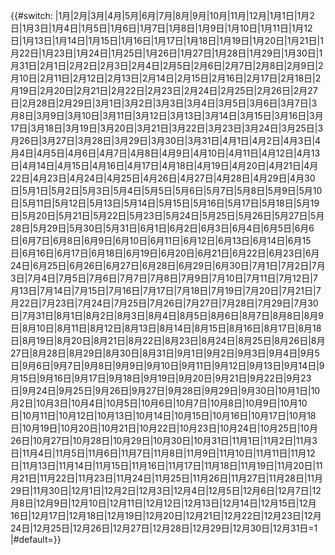 {{#switch:{{{1|}}}
|1月|2月|3月|4月|5月|6月|7月|8月|9月|10月|11月|12月|1月1日|1月2日|1月3日|1月4日|1月5日|1月6日|1月7日|1月8日|1月9日|1月10日|1月11日|1月12日|1月13日|1月14日|1月15日|1月16日|1月17日|1月18日|1月19日|1月20日|1月21日|1月22日|1月23日|1月24日|1月25日|1月26日|1月27日|1月28日|1月29日|1月30日|1月31日|2月1日|2月2日|2月3日|2月4日|2月5日|2月6日|2月7日|2月8日|2月9日|2月10日|2月11日|2月12日|2月13日|2月14日|2月15日|2月16日|2月17日|2月18日|2月19日|2月20日|2月21日|2月22日|2月23日|2月24日|2月25日|2月26日|2月27日|2月28日|2月29日|3月1日|3月2日|3月3日|3月4日|3月5日|3月6日|3月7日|3月8日|3月9日|3月10日|3月11日|3月12日|3月13日|3月14日|3月15日|3月16日|3月17日|3月18日|3月19日|3月20日|3月21日|3月22日|3月23日|3月24日|3月25日|3月26日|3月27日|3月28日|3月29日|3月30日|3月31日|4月1日|4月2日|4月3日|4月4日|4月5日|4月6日|4月7日|4月8日|4月9日|4月10日|4月11日|4月12日|4月13日|4月14日|4月15日|4月16日|4月17日|4月18日|4月19日|4月20日|4月21日|4月22日|4月23日|4月24日|4月25日|4月26日|4月27日|4月28日|4月29日|4月30日|5月1日|5月2日|5月3日|5月4日|5月5日|5月6日|5月7日|5月8日|5月9日|5月10日|5月11日|5月12日|5月13日|5月14日|5月15日|5月16日|5月17日|5月18日|5月19日|5月20日|5月21日|5月22日|5月23日|5月24日|5月25日|5月26日|5月27日|5月28日|5月29日|5月30日|5月31日|6月1日|6月2日|6月3日|6月4日|6月5日|6月6日|6月7日|6月8日|6月9日|6月10日|6月11日|6月12日|6月13日|6月14日|6月15日|6月16日|6月17日|6月18日|6月19日|6月20日|6月21日|6月22日|6月23日|6月24日|6月25日|6月26日|6月27日|6月28日|6月29日|6月30日|7月1日|7月2日|7月3日|7月4日|7月5日|7月6日|7月7日|7月8日|7月9日|7月10日|7月11日|7月12日|7月13日|7月14日|7月15日|7月16日|7月17日|7月18日|7月19日|7月20日|7月21日|7月22日|7月23日|7月24日|7月25日|7月26日|7月27日|7月28日|7月29日|7月30日|7月31日|8月1日|8月2日|8月3日|8月4日|8月5日|8月6日|8月7日|8月8日|8月9日|8月10日|8月11日|8月12日|8月13日|8月14日|8月15日|8月16日|8月17日|8月18日|8月19日|8月20日|8月21日|8月22日|8月23日|8月24日|8月25日|8月26日|8月27日|8月28日|8月29日|8月30日|8月31日|9月1日|9月2日|9月3日|9月4日|9月5日|9月6日|9月7日|9月8日|9月9日|9月10日|9月11日|9月12日|9月13日|9月14日|9月15日|9月16日|9月17日|9月18日|9月19日|9月20日|9月21日|9月22日|9月23日|9月24日|9月25日|9月26日|9月27日|9月28日|9月29日|9月30日|10月1日|10月2日|10月3日|10月4日|10月5日|10月6日|10月7日|10月8日|10月9日|10月10日|10月11日|10月12日|10月13日|10月14日|10月15日|10月16日|10月17日|10月18日|10月19日|10月20日|10月21日|10月22日|10月23日|10月24日|10月25日|10月26日|10月27日|10月28日|10月29日|10月30日|10月31日|11月1日|11月2日|11月3日|11月4日|11月5日|11月6日|11月7日|11月8日|11月9日|11月10日|11月11日|11月12日|11月13日|11月14日|11月15日|11月16日|11月17日|11月18日|11月19日|11月20日|11月21日|11月22日|11月23日|11月24日|11月25日|11月26日|11月27日|11月28日|11月29日|11月30日|12月1日|12月2日|12月3日|12月4日|12月5日|12月6日|12月7日|12月8日|12月9日|12月10日|12月11日|12月12日|12月13日|12月14日|12月15日|12月16日|12月17日|12月18日|12月19日|12月20日|12月21日|12月22日|12月23日|12月24日|12月25日|12月26日|12月27日|12月28日|12月29日|12月30日|12月31日=1
|#default=}}<noinclude>
{{Documentation}}
</noinclude>